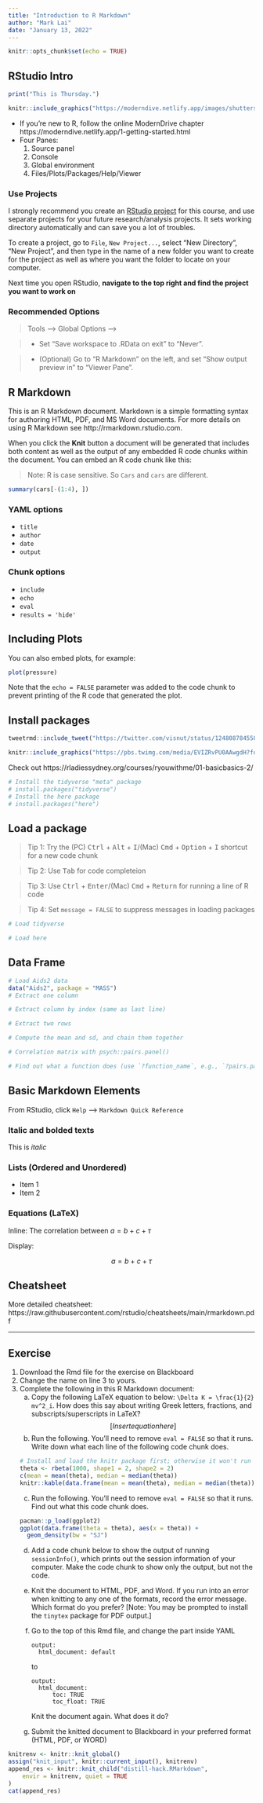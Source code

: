 ```yaml
---
title: "Introduction to R Markdown"
author: "Mark Lai"
date: "January 13, 2022"
---
```


```r
knitr::opts_chunk$set(echo = TRUE)
```

## RStudio Intro

```r
print("This is Thursday.")
```


```r
knitr::include_graphics("https://moderndive.netlify.app/images/shutterstock/R_vs_RStudio_1.png")
```

<!-- Markdown syntax for including images
![](https://moderndive.netlify.app/images/shutterstock/R_vs_RStudio_1.png)
-->

- If you're new to R, follow the online ModernDrive chapter https://moderndive.netlify.app/1-getting-started.html
- Four Panes:
    1. Source panel
    2. Console
    3. Global environment
    4. Files/Plots/Packages/Help/Viewer

### Use Projects

I strongly recommend you create an [RStudio project](https://support.rstudio.com/hc/en-us/articles/200526207-Using-RStudio-Projects) for this course, and use separate projects for your future research/analysis projects. It sets working directory automatically and can save you a lot of troubles.

To create a project, go to `File`, `New Project...`, select "New Directory", "New Project", and then type in the name of a new folder you want to create for the project as well as where you want the folder to locate on your computer.

Next time you open RStudio, **navigate to the top right and find the project you want to work on**

### Recommended Options

> Tools --> Global Options --> 

> - Set "Save workspace to .RData on exit" to "Never".  

> - (Optional) Go to "R Markdown" on the left, and set "Show output preview in" to "Viewer Pane".


## R Markdown

This is an R Markdown document. Markdown is a simple formatting syntax for authoring HTML, PDF, and MS Word documents. For more details on using R Markdown see http://rmarkdown.rstudio.com.

When you click the **Knit** button a document will be generated that includes both content as well as the output of any embedded R code chunks within the document. You can embed an R code chunk like this:

> Note: R is case sensitive. So `Cars` and `cars` are different. 

```r
summary(cars[-(1:4), ])
```

### YAML options

- `title`
- `author`
- `date`
- `output`

### Chunk options

- `include`
- `echo`
- `eval`
- `results = 'hide'`

## Including Plots

You can also embed plots, for example:

```r
plot(pressure)
```

Note that the `echo = FALSE` parameter was added to the code chunk to prevent printing of the R code that generated the plot.

## Install packages

```r
tweetrmd::include_tweet("https://twitter.com/visnut/status/1248087845589274624")
```

```r
knitr::include_graphics("https://pbs.twimg.com/media/EVIZRvPU0AAwgdH?format=jpg")
```

Check out https://rladiessydney.org/courses/ryouwithme/01-basicbasics-2/

```r
# Install the tidyverse "meta" package
# install.packages("tidyverse")
# Install the here package
# install.packages("here")
```

## Load a package

> Tip 1: Try the (PC) <kbd>Ctrl</kbd> + <kbd>Alt</kbd> + <kbd>I</kbd>/(Mac) <kbd>Cmd</kbd> + <kbd>Option</kbd> + <kbd>I</kbd> shortcut for a new code chunk 

> Tip 2: Use <kbd>Tab</kbd> for code completeion

> Tip 3: Use <kbd>Ctrl</kbd> + <kbd>Enter</kbd>/(Mac) <kbd>Cmd</kbd> + <kbd>Return</kbd> for running a line of R code

> Tip 4: Set `message = FALSE` to suppress messages in loading packages

```r
# Load tidyverse

# Load here

```

## Data Frame

```r
# Load Aids2 data
data("Aids2", package = "MASS")
# Extract one column

# Extract column by index (same as last line)

# Extract two rows

# Compute the mean and sd, and chain them together

# Correlation matrix with psych::pairs.panel()

# Find out what a function does (use `?function_name`, e.g., `?pairs.panel`)

```

## Basic Markdown Elements

From RStudio, click `Help` --> `Markdown Quick Reference`

### Italic and bolded texts

This is *italic*

### Lists (Ordered and Unordered)

- Item 1
- Item 2

### Equations (LaTeX)

Inline: The correlation between $a = b + c + \tau$

Display: 

$$a = b + c + \tau$$

## Cheatsheet

More detailed cheatsheet: https://raw.githubusercontent.com/rstudio/cheatsheets/main/rmarkdown.pdf

***

## Exercise

1. Download the Rmd file for the exercise on Blackboard
2. Change the name on line 3 to yours.
3. Complete the following in this R Markdown document:
    a. Copy the following LaTeX equation to below: `\Delta K = \frac{1}{2} mv^2_i`. How does this say about writing Greek letters, fractions, and subscripts/superscripts in LaTeX?
        $$[Insert equation here]$$
    b. Run the following. You'll need to remove `eval = FALSE` so that it runs. Write down what each line of the following code chunk does.
```r
# Install and load the knitr package first; otherwise it won't run
theta <- rbeta(1000, shape1 = 2, shape2 = 2)
c(mean = mean(theta), median = median(theta))
knitr::kable(data.frame(mean = mean(theta), median = median(theta)))
```
    c. Run the following. You'll need to remove `eval = FALSE` so that it runs. Find out what this code chunk does.
```r
pacman::p_load(ggplot2)
ggplot(data.frame(theta = theta), aes(x = theta)) +
  geom_density(bw = "SJ")
```
    d. Add a code chunk below to show the output of running `sessionInfo()`, which prints out the session information of your computer. Make the code chunk to show only the output, but not the code.
    e. Knit the document to HTML, PDF, and Word. If you run into an error when knitting to any one of the formats, record the error message. Which format do you prefer? [Note: You may be prompted to install the `tinytex` package for PDF output.]
    f. Go to the top of this Rmd file, and change the part inside YAML
    
        ```
        output:
          html_document: default
        ```
        
        to
        
        ```
        output:
          html_document: 
              toc: TRUE
              toc_float: TRUE
        ```
        
        Knit the document again. What does it do?
    g. Submit the knitted document to Blackboard in your preferred format (HTML, PDF, or WORD)

<!-- The following chunk is only used in the website -->

```r
knitrenv <- knitr::knit_global()
assign("knit_input", knitr::current_input(), knitrenv)
append_res <- knitr::knit_child("distill-hack.RMarkdown",
    envir = knitrenv, quiet = TRUE
)
cat(append_res)
```

